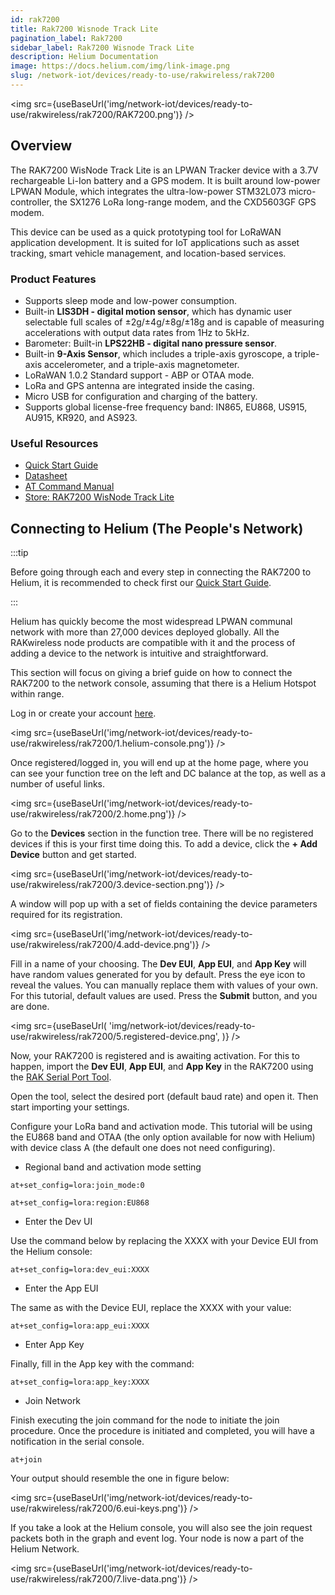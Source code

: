 ```yaml
---
id: rak7200
title: Rak7200 Wisnode Track Lite
pagination_label: Rak7200
sidebar_label: Rak7200 Wisnode Track Lite
description: Helium Documentation
image: https://docs.helium.com/img/link-image.png
slug: /network-iot/devices/ready-to-use/rakwireless/rak7200
---
```



<img src={useBaseUrl('img/network-iot/devices/ready-to-use/rakwireless/rak7200/RAK7200.png')} />

## Overview

The RAK7200 WisNode Track Lite is an LPWAN Tracker device with a 3.7V rechargeable Li-Ion battery
and a GPS modem. It is built around low-power LPWAN Module, which integrates the ultra-low-power
STM32L073 micro-controller, the SX1276 LoRa long-range modem, and the CXD5603GF GPS modem.

This device can be used as a quick prototyping tool for LoRaWAN application development. It is
suited for IoT applications such as asset tracking, smart vehicle management, and location-based
services.

### Product Features

- Supports sleep mode and low-power consumption.
- Built-in **LIS3DH - digital motion sensor**, which has dynamic user selectable full scales of
  ±2g/±4g/±8g/±18g and is capable of measuring accelerations with output data rates from 1Hz to
  5kHz.
- Barometer: Built-in **LPS22HB - digital nano pressure sensor**.
- Built-in **9-Axis Sensor**, which includes a triple-axis gyroscope, a triple-axis accelerometer,
  and a triple-axis magnetometer.
- LoRaWAN 1.0.2 Standard support - ABP or OTAA mode.
- LoRa and GPS antenna are integrated inside the casing.
- Micro USB for configuration and charging of the battery.
- Supports global license-free frequency band: IN865, EU868, US915, AU915, KR920, and AS923.

### Useful Resources

- [Quick Start Guide](https://docs.rakwireless.com/Product-Categories/WisNode/RAK7200/Quickstart/)
- [Datasheet](https://docs.rakwireless.com/Product-Categories/WisNode/RAK7200/Datasheet/)
- [AT Command Manual](https://docs.rakwireless.com/Product-Categories/WisNode/RAK7200/AT-Command-Manual)
- [Store: RAK7200 WisNode Track Lite](https://store.rakwireless.com/products/rak7200-lora-tracker?utm_source=RAK7200WisNodeTrackLite&utm_medium=Document&utm_campaign=BuyFromStore)

## Connecting to Helium (The People's Network)

:::tip

Before going through each and every step in connecting the RAK7200 to Helium, it is recommended to
check first our
[Quick Start Guide](https://docs.rakwireless.com/Product-Categories/WisNode/RAK7200/Quickstart/).

:::

Helium has quickly become the most widespread LPWAN communal network with more than 27,000 devices
deployed globally. All the RAKwireless node products are compatible with it and the process of
adding a device to the network is intuitive and straightforward.

This section will focus on giving a brief guide on how to connect the RAK7200 to the network
console, assuming that there is a Helium Hotspot within range.

Log in or create your account [here](https://www.helium.com/console).

<img
  src={useBaseUrl('img/network-iot/devices/ready-to-use/rakwireless/rak7200/1.helium-console.png')}
/>

Once registered/logged in, you will end up at the home page, where you can see your function tree on
the left and DC balance at the top, as well as a number of useful links.

<img src={useBaseUrl('img/network-iot/devices/ready-to-use/rakwireless/rak7200/2.home.png')} />

Go to the **Devices** section in the function tree. There will be no registered devices if this is
your first time doing this. To add a device, click the **+ Add Device** button and get started.

<img
  src={useBaseUrl('img/network-iot/devices/ready-to-use/rakwireless/rak7200/3.device-section.png')}
/>

A window will pop up with a set of fields containing the device parameters required for its
registration.

<img
  src={useBaseUrl('img/network-iot/devices/ready-to-use/rakwireless/rak7200/4.add-device.png')}
/>

Fill in a name of your choosing. The **Dev EUI**, **App EUI**, and **App Key** will have random
values generated for you by default. Press the eye icon to reveal the values. You can manually
replace them with values of your own. For this tutorial, default values are used. Press the
**Submit** button, and you are done.

<img
  src={useBaseUrl(
    'img/network-iot/devices/ready-to-use/rakwireless/rak7200/5.registered-device.png',
  )}
/>

Now, your RAK7200 is registered and is awaiting activation. For this to happen, import the **Dev
EUI**, **App EUI**, and **App Key** in the RAK7200 using the
[RAK Serial Port Tool](https://downloads.rakwireless.com/en/LoRa/Tools/RAK_SERIAL_PORT_TOOL_V1.2.1.zip).

Open the tool, select the desired port (default baud rate) and open it. Then start importing your
settings.

Configure your LoRa band and activation mode. This tutorial will be using the EU868 band and OTAA
(the only option available for now with Helium) with device class A (the default one does not need
configuring).

- Regional band and activation mode setting

```
at+set_config=lora:join_mode:0
```

```
at+set_config=lora:region:EU868
```

- Enter the Dev UI

Use the command below by replacing the XXXX with your Device EUI from the Helium console:

```
at+set_config=lora:dev_eui:XXXX
```

- Enter the App EUI

The same as with the Device EUI, replace the XXXX with your value:

```
at+set_config=lora:app_eui:XXXX
```

- Enter App Key

Finally, fill in the App key with the command:

```
at+set_config=lora:app_key:XXXX
```

- Join Network

Finish executing the join command for the node to initiate the join procedure. Once the procedure is
initiated and completed, you will have a notification in the serial console.

```
at+join
```

Your output should resemble the one in figure below:

<img src={useBaseUrl('img/network-iot/devices/ready-to-use/rakwireless/rak7200/6.eui-keys.png')} />

If you take a look at the Helium console, you will also see the join request packets both in the
graph and event log. Your node is now a part of the Helium Network.

<img src={useBaseUrl('img/network-iot/devices/ready-to-use/rakwireless/rak7200/7.live-data.png')} />
